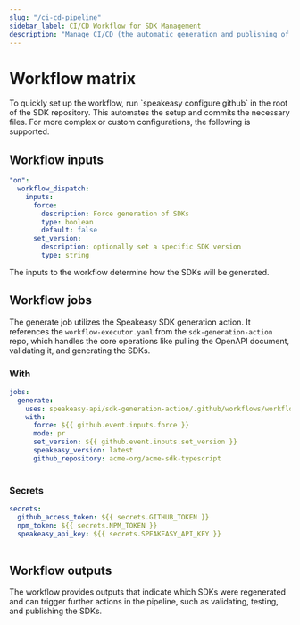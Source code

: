 ```yaml
---
slug: "/ci-cd-pipeline"
sidebar_label: CI/CD Workflow for SDK Management
description: "Manage CI/CD (the automatic generation and publishing of Client SDKs) in a repo containing the generated SDKs."
---
```



# Workflow matrix

<Callout title="Tip">
  To quickly set up the workflow, run `speakeasy configure github` in the root
  of the SDK repository. This automates the setup and commits the necessary
  files. For more complex or custom configurations, the following is supported.
</Callout>

## Workflow inputs

```yml
"on":
  workflow_dispatch:
    inputs:
      force:
        description: Force generation of SDKs
        type: boolean
        default: false
      set_version:
        description: optionally set a specific SDK version
        type: string
```

The inputs to the workflow determine how the SDKs will be generated.

<Table
  data={[
    {
      name: "speakeasy_version",
      description:
        'Version of the Speakeasy CLI to use. Use "latest" to always use the latest version.',
      type: "string",
      default: "latest",
    },
    {
      name: "mode",
      description:
        "Workflow mode: `direct` commits changes directly to the branch, `pr` creates a pull request, or `test` fully runs through generation without modifying any GitHub state.",
      type: "string",
      default: "direct",
    },
    {
      name: "force",
      description: "Forces SDK generation, even if no changes are detected.",
      type: "boolean",
      default: "false",
    },
    {
      name: "set_version",
      description:
        "Manually set a specific version for the SDK being generated.",
      type: "string",
      default: "None",
    },
  ]}
  columns={[
    { key: "name", header: "Input Name" },
    { key: "description", header: "Description" },
    { key: "type", header: "Type" },
    { key: "default", header: "Default" },
  ]}
/>

## Workflow jobs

The generate job utilizes the Speakeasy SDK generation action. It references the `workflow-executor.yaml` from the `sdk-generation-action` repo, which handles the core operations like pulling the OpenAPI document, validating it, and generating the SDKs.

### With

```yml
jobs:
  generate:
    uses: speakeasy-api/sdk-generation-action/.github/workflows/workflow-executor.yaml@v15
    with:
      force: ${{ github.event.inputs.force }}
      mode: pr
      set_version: ${{ github.event.inputs.set_version }}
      speakeasy_version: latest
      github_repository: acme-org/acme-sdk-typescript
```

<Table
  data={[
    {
      name: "speakeasy_version",
      description:
        'Version of the Speakeasy CLI to use. Use "latest" to always use the latest version.',
      type: "string",
      default: "latest",
    },
    {
      name: "mode",
      description:
        "Workflow mode: `direct` commits changes directly to the branch, `pr` creates a pull request, or `test` fully runs through generation without modifying any GitHub state.",
      type: "string",
      default: "direct",
    },
    {
      name: "force",
      description: "Forces SDK generation, even if no changes are detected.",
      type: "boolean",
      default: "false",
    },
    {
      name: "set_version",
      description:
        "Manually set a specific version for the SDK being generated.",
      type: "string",
      default: "None",
    },
    {
      name: "github_repository",
      description:
        "The GitHub repository path (e.g., 'owner/repo-name') that package registries should reference. This overrides the default repository detected from the current Git context.",
      type: "string",
      default: "None",
    },
  ]}
  columns={[
    { key: "name", header: "Input Name" },
    { key: "description", header: "Description" },
    { key: "type", header: "Type" },
    { key: "default", header: "Default" },
  ]}
/>

### Secrets

```yml
secrets:
  github_access_token: ${{ secrets.GITHUB_TOKEN }}
  npm_token: ${{ secrets.NPM_TOKEN }}
  speakeasy_api_key: ${{ secrets.SPEAKEASY_API_KEY }}
```

<Table
  data={[
    {
      name: "github_access_token",
      description:
        "GitHub access token with write access to the repository. Used to push changes and create PRs.",
    },
    {
      name: "speakeasy_api_key",
      description: "API key for authenticating with the Speakeasy CLI.",
    },
    {
      name: "npm_token",
      description: "Token to authenticate publishing to npm registry.",
    },
    {
      name: "pypi_token",
      description:
        "Token to authenticate publishing to PyPi for Python packages.",
    },
    {
      name: "packagist_token",
      description:
        "Token to authenticate publishing to Packagist for PHP packages.",
    },
    {
      name: "ossrh_username",
      description:
        "Username for publishing the Java package to the OSSRH repository.",
    },
    {
      name: "ossrh_password",
      description:
        "Password for publishing the Java package to the OSSRH repository.",
    },
    {
      name: "java_gpg_secret_key",
      description: "GPG secret key used for signing the Java package.",
    },
    {
      name: "java_gpg_passphrase",
      description: "Passphrase for the GPG secret key.",
    },
    {
      name: "rubygems_auth_token",
      description: "Auth token (API key) for publishing to RubyGems.",
    },
    {
      name: "nuget_api_key",
      description: "API key for publishing to the Nuget registry.",
    },
    {
      name: "slack_webhook_url",
      description:
        "Optional: Slack Webhook URL for posting workflow failure notifications.",
    },
    {
      name: "terraform_gpg_secret_key",
      description: "GPG secret key used for signing the Terraform provider.",
    },
    {
      name: "terraform_gpg_passphrase",
      description: "Passphrase for the Terraform GPG secret key.",
    },
  ]}
  columns={[
    { key: "name", header: "Secret Name" },
    { key: "description", header: "Description" },
  ]}
/>

## Workflow outputs

The workflow provides outputs that indicate which SDKs were regenerated and can trigger further actions in the pipeline, such as validating, testing, and publishing the SDKs.

<Table
  data={[
    {
      name: "python_regenerated",
      description: "Indicates if the Python SDK was regenerated.",
    },
    {
      name: "python_directory",
      description: "Directory where the Python SDK was generated.",
    },
    {
      name: "typescript_regenerated",
      description: "Indicates if the TypeScript SDK was regenerated.",
    },
    {
      name: "typescript_directory",
      description: "Directory where the TypeScript SDK was generated.",
    },
    {
      name: "java_regenerated",
      description: "Indicates if the Java SDK was regenerated.",
    },
    {
      name: "java_directory",
      description: "Directory where the Java SDK was generated.",
    },
    {
      name: "go_regenerated",
      description: "Indicates if the Go SDK was regenerated.",
    },
    {
      name: "go_directory",
      description: "Directory where the Go SDK was generated.",
    },
    {
      name: "php_regenerated",
      description: "Indicates if the PHP SDK was regenerated.",
    },
    {
      name: "php_directory",
      description: "Directory where the PHP SDK was generated.",
    },
    {
      name: "ruby_regenerated",
      description: "Indicates if the Ruby SDK was regenerated.",
    },
    {
      name: "ruby_directory",
      description: "Directory where the Ruby SDK was generated.",
    },
    {
      name: "swift_regenerated",
      description: "Indicates if the Swift SDK was regenerated.",
    },
    {
      name: "swift_directory",
      description: "Directory where the Swift SDK was generated.",
    },
    {
      name: "terraform_regenerated",
      description: "Indicates if the Terraform SDK was regenerated.",
    },
    {
      name: "terraform_directory",
      description: "Directory where the Terraform SDK was generated.",
    },
    {
      name: "docs_regenerated",
      description: "Indicates if the SDK documentation was regenerated.",
    },
    {
      name: "branch_name",
      description: "The branch name used for generating the SDK or the PR.",
    },
    {
      name: "commit_hash",
      description: "The commit hash generated for the SDK (in direct mode).",
    },
  ]}
  columns={[
    { key: "name", header: "Output Name" },
    { key: "description", header: "Description" },
  ]}
/>
